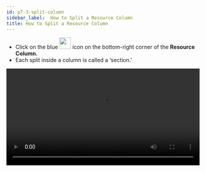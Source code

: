 ```yaml
---
id: p7-3-split-column
sidebar_label:  How to Split a Resource Column
title: How to Split a Resource Column
---
```


- Click on the blue <img src="/autographaAssetsV2/how-to/new-module.png" width="30px" alt=""/> icon on the bottom-right corner of the **Resource Column.**
- Each split inside a column is called a ‘section.’

<video controls src="/assets/split-column.mov" width="100%" type="video/mov"/>